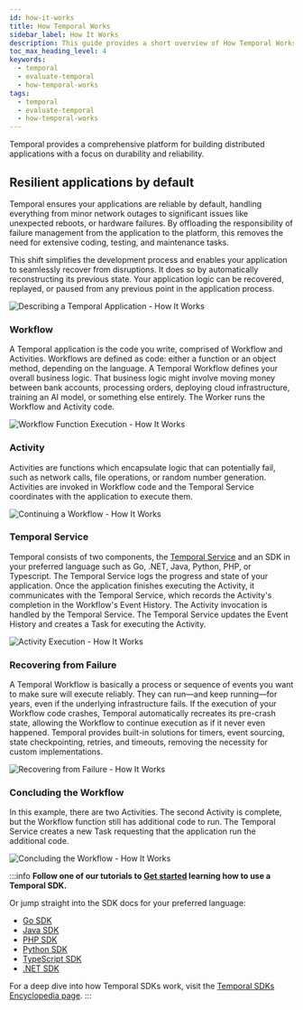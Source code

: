 ```yaml
---
id: how-it-works
title: How Temporal Works
sidebar_label: How It Works
description: This guide provides a short overview of How Temporal Works.
toc_max_heading_level: 4
keywords:
  - temporal
  - evaluate-temporal
  - how-temporal-works
tags:
  - temporal
  - evaluate-temporal
  - how-temporal-works
---
```


Temporal provides a comprehensive platform for building distributed applications with a focus on durability and reliability.

## Resilient applications by default

Temporal ensures your applications are reliable by default, handling everything from minor network outages to significant issues like unexpected reboots, or hardware failures.
By offloading the responsibility of failure management from the application to the platform, this removes the need for extensive coding, testing, and maintenance tasks.

This shift simplifies the development process and enables your application to seamlessly recover from disruptions.
It does so by automatically reconstructing its previous state.
Your application logic can be recovered, replayed, or paused from any previous point in the application process.

![Describing a Temporal Application - How It Works](/img/how-it-works/hiw-yourapplicationclient.png)

### Workflow

A Temporal application is the code you write, comprised of Workflow and Activities. Workflows are defined as code: either a function or an object method, depending on the language.
A Temporal Workflow defines your overall business logic. That business logic might involve moving money between bank accounts, processing orders, deploying cloud infrastructure, training an AI model, or something else entirely.
The Worker runs the Workflow and Activity code.

![Workflow Function Execution - How It Works](/img/how-it-works/hiw-configuretimeout.png)

### Activity

Activities are functions which encapsulate logic that can potentially fail, such as network calls, file operations, or random number generation.
Activities are invoked in Workflow code and the Temporal Service coordinates with the application to execute them.

![Continuing a Workflow - How It Works](/img/how-it-works/hiw-continuingtheworkflow.png)

### Temporal Service

Temporal consists of two components, the [Temporal Service](/evaluate/major-components#temporal-service) and an SDK in your preferred language such as Go, .NET, Java, Python, PHP, or Typescript.
The Temporal Service logs the progress and state of your application.
Once the application finishes executing the Activity, it communicates with the Temporal Service, which records the Activity's completion in the Workflow's Event History.
The Activity invocation is handled by the Temporal Service.
The Temporal Service updates the Event History and creates a Task for executing the Activity.

![Activity Execution - How It Works](/img/how-it-works/hiw-activityexecution.png)

### Recovering from Failure

A Temporal Workflow is basically a process or sequence of events you want to make sure will execute reliably.
They can run—and keep running—for years, even if the underlying infrastructure fails.
If the execution of your Workflow code crashes, Temporal automatically recreates its pre-crash state, allowing the Workflow to continue execution as if it never even happened.
Temporal provides built-in solutions for timers, event sourcing, state checkpointing, retries, and timeouts, removing the necessity for custom implementations.

![Recovering from Failure - How It Works](/img/how-it-works/hiw-recoveringfromfailure.png)

### Concluding the Workflow

In this example, there are two Activities. The second Activity is complete, but the Workflow function still has additional code to run.
The Temporal Service creates a new Task requesting that the application run the additional code.

![Concluding the Workflow - How It Works](/img/how-it-works/hiw-concludingtheworkflow.png)

:::info
**Follow one of our tutorials to [Get started](https://learn.temporal.io/getting_started/) learning how to use a Temporal SDK.**

Or jump straight into the SDK docs for your preferred language:

- [Go SDK](/develop/go)
- [Java SDK](/develop/java)
- [PHP SDK](/develop/php)
- [Python SDK](/develop/python)
- [TypeScript SDK](/develop/typescript)
- [.NET SDK](/develop/dotnet)

For a deep dive into how Temporal SDKs work, visit the [Temporal SDKs Encyclopedia page](/encyclopedia/temporal-sdks).
:::